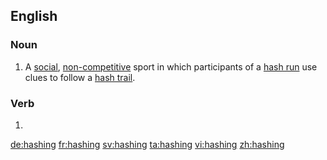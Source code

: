 ==English==

===Noun===
{{en-noun|-}}

# A [[social]], [[non-competitive]] sport in which participants of a [[hash run]] use clues to follow a [[hash trail]].

===Verb===
{{head|en|present participle}}

# {{present participle of|hash|lang=en}}

[[de:hashing]]
[[fr:hashing]]
[[sv:hashing]]
[[ta:hashing]]
[[vi:hashing]]
[[zh:hashing]]